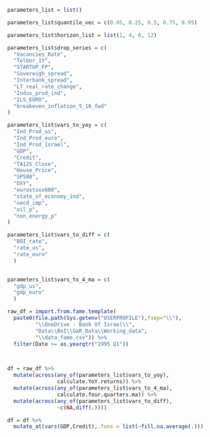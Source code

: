 

```r

parameters_list = list()

parameters_list$quantile_vec = c(0.05, 0.25, 0.5, 0.75, 0.95)

parameters_list$horizon_list = list(1, 4, 8, 12)

parameters_list$drop_series = c(
  "Vacancies_Rate",
  "Telbor_1Y",
  "STARTUP_FP",
  "Sovereigh_spread",
  "Interbank_spread",
  "LT_real_rate_change",
  "Indus_prod_ind",
  "ILS_EURO",
  "breakeven_inflation_5_10_fwd"
)

parameters_list$vars_to_yoy = c(
  "Ind_Prod_us",
  "Ind_Prod_euro",
  "Ind_Prod_Israel",
  "GDP",
  "Credit",
  "TA125_Close",
  "House_Price",
  "SP500",
  "DXY",
  "eurostoxx600",
  "state_of_economy_ind",
  "oecd_imp",
  "oil_p",
  "non_energy_p"
)

parameters_list$vars_to_diff = c(
  "BOI_rate",
  "rate_us",
  "rate_euro"
  )


parameters_list$vars_to_4_ma = c(
  "gdp_us",
  "gdp_euro"
  )


```


```r


raw_df = import.from.fame.template(
  paste0(file.path(Sys.getenv("USERPROFILE"),fsep="\\"),
         "\\OneDrive - Bank Of Israel\\",
         "Data\\BoI\\GaR_Data\\Working_data",
         "\\data_fame.csv")) %>% 
  filter(Date >= as.yearqtr("1995 Q1"))




```


```r

df = raw_df %>% 
  mutate(across(any_of(parameters_list$vars_to_yoy),
                calculate.YoY.returns)) %>% 
  mutate(across(any_of(parameters_list$vars_to_4_ma),
                calculate.four.quarters.ma)) %>% 
  mutate(across(any_of(parameters_list$vars_to_diff),
                ~c(NA,diff(.))))


```


```r

df = df %>% 
  mutate_at(vars(GDP,Credit),.funs = list(~fill.na.average(.)))

```

